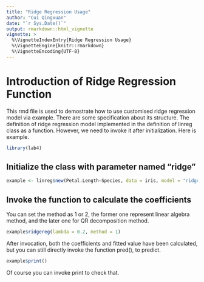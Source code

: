 ```yaml
---
title: "Ridge Regression Usage"
author: "Cui Qingxuan"
date: "`r Sys.Date()`"
output: rmarkdown::html_vignette
vignette: >
  %\VignetteIndexEntry{Ridge Regression Usage}
  %\VignetteEngine{knitr::rmarkdown}
  %\VignetteEncoding{UTF-8}
---
```



# Introduction of Ridge Regression Function

This rmd file is used to demostrate how to use customised ridge regression model via example.
There are some specification about its structure. The definition of ridge regression model implemented in the definition of linreg class as a function. However, we need to invoke it after initialization. Here is example.
```r
library(lab4)
```

## Initialize the class with parameter named "ridge"

```r
example <- linreg$new(Petal.Length~Species, data = iris, model = "ridge")
```

## Invoke the function to calculate the coefficients

You can set the method as 1 or 2, the former one represent linear algebra method, and the later one for QR decomposition method.
```r
example$ridgereg(lambda = 0.2, method = 1)
```
After invocation, both the coefficients and fitted value have been calculated, but you can still directly invoke the function pred(), to predict.
```r
example$print()
```
Of course you can invoke print to check that.

